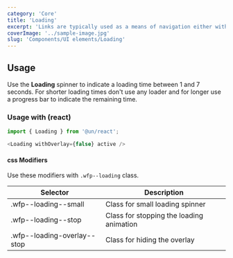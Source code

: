 ```yaml
---
category: 'Core'
title: 'Loading'
excerpt: 'Links are typically used as a means of navigation either within the application, to a place outside, or to a resource.'
coverImage: '../sample-image.jpg'
slug: 'Components/UI elements/Loading'
---
```


## Usage

Use the **Loading** spinner to indicate a loading time between 1 and 7 seconds. For shorter loading times don't use any loader and for longer use a progress bar to indicate the remaining time.

### Usage with (react)

```javascript
import { Loading } from '@un/react';
```

```js
<Loading withOverlay={false} active />
```

#### css Modifiers

Use these modifiers with `.wfp--loading` class.

| Selector                    | Description                              |
| --------------------------- | ---------------------------------------- |
| .wfp--loading--small        | Class for small loading spinner          |
| .wfp--loading--stop         | Class for stopping the loading animation |
| .wfp--loading-overlay--stop | Class for hiding the overlay             |
